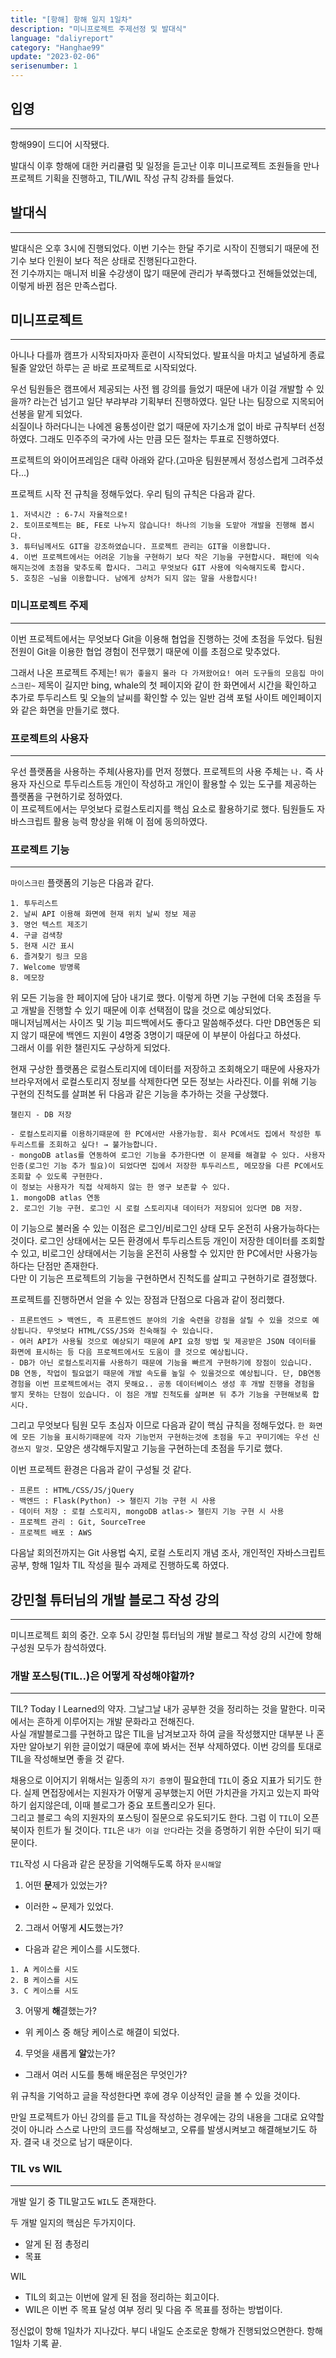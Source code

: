 ```yaml
---
title: "[항해] 항해 일지 1일차"
description: "미니프로젝트 주제선정 및 발대식"
language: "daliyreport"
category: "Hanghae99"
update: "2023-02-06"
serisenumber: 1
---
```

## 입영
---
항해99이 드디어 시작됐다.

발대식 이후 항해에 대한 커리큘럼 및 일정을 듣고난 이후 미니프로젝트 조원들을 만나 프로젝트 기획을 진행하고, TIL/WIL 작성 규칙 강좌를 들었다.

## 발대식
---
발대식은 오후 3시에 진행되었다.
이번 기수는 한달 주기로 시작이 진행되기 때문에 전 기수 보다 인원이 보다 적은 상태로 진행된다고한다.  
전 기수까지는 매니저 비율 수강생이 많기 때문에 관리가 부족했다고 전해들었었는데, 이렇게 바뀐 점은 만족스럽다.

## 미니프로젝트
---
아니나 다를까 캠프가 시작되자마자 훈련이 시작되었다.
발표식을 마치고 널널하게 종료될줄 알았던 하루는 곧 바로 프로젝트로 시작되었다.  

우선 팀원들은 캠프에서 제공되는 사전 웹 강의를 들었기 때문에 내가 이걸 개발할 수 있을까? 라는건 넘기고 일단 부랴부랴 기획부터 진행하였다. 일단 나는 팀장으로 지목되어 선봉을 맡게 되었다.  
쇠질이나 하러다니는 나에겐 융통성이란 없기 때문에 자기소개 없이 바로 규칙부터 선정하였다. 그래도 민주주의 국가에 사는 만큼 모든 절차는 투표로 진행하였다.  

프로젝트의 와이어프레임은 대략 아래와 같다.(고마운 팀원분께서 정성스럽게 그려주셨다...)

프로젝트 시작 전 규칙을 정해두었다. 우리 팀의 규칙은 다음과 같다.
```text
1. 저녁시간 : 6-7시 자율적으로!
2. 토이프로젝트는 BE, FE로 나누지 않습니다! 하나의 기능을 도맡아 개발을 진행해 봅시다.
3. 튜터님께서도 GIT을 강조하였습니다. 프로젝트 관리는 GIT을 이용합니다.
4. 이번 프로젝트에서는 어려운 기능을 구현하기 보다 작은 기능을 구현합시다. 패턴에 익숙해지는것에 초점을 맞추도록 합시다. 그리고 무엇보다 GIT 사용에 익숙해지도록 합시다.
5. 호칭은 ~님을 이용합니다. 남에게 상처가 되지 않는 말을 사용합시다!
```

### 미니프로젝트 주제
---
이번 프로젝트에서는 무엇보다 Git을 이용해 협업을 진행하는 것에 초점을 두었다. 팀원 전원이 Git을 이용한 협업 경험이 전무했기 때문에 이를 초점으로 맞추었다.  

그래서 나온 프로젝트 주제는! `뭐가 좋을지 몰라 다 가져왔어요! 여러 도구들의 모음집 마이스크린~` 제목이 길지만 bing, whale의 첫 페이지와 같이 한 화면에서 시간을 확인하고 추가로 투두리스트 및 오늘의 날씨를 확인할 수 있는 일반 검색 포털 사이트 메인페이지와 같은 화면을 만들기로 했다.

### 프로젝트의 사용자
---
우선 플랫폼을 사용하는 주체(사용자)를 먼저 정했다. 프로젝트의 사용 주체는 `나.` 즉 사용자 자신으로 투두리스트등 개인이 작성하고 개인이 활용할 수 있는 도구를 제공하는 플랫폼을 구현하기로 정하였다.  
이 프로젝트에서는 무엇보다 로컬스토리지를 핵심 요소로 활용하기로 했다. 팀원들도 자바스크립트 활용 능력 향상을 위해 이 점에 동의하였다.

### 프로젝트 기능
---
`마이스크린` 플랫폼의 기능은 다음과 같다.
```text
1. 투두리스트
2. 날씨 API 이용해 화면에 현재 위치 날씨 정보 제공
3. 명언 텍스트 제조기
4. 구글 검색창
5. 현재 시간 표시
6. 즐겨찾기 링크 모음
7. Welcome 방명록
8. 메모장
```
위 모든 기능을 한 페이지에 담아 내기로 했다. 이렇게 하면 기능 구현에 더욱 초점을 두고 개발을 진행할 수 있기 때문에 이후 선택점이 많을 것으로 예상되었다.  
매니저님께서는 사이즈 및 기능 피드백에서도 좋다고 말씀해주셨다. 다만 DB연동은 되지 않기 때문에 백엔드 지원이 4명중 3명이기 때문에 이 부분이 아쉽다고 하셨다.  
그래서 이를 위한 챌린지도 구상하게 되었다.  

현재 구상한 플랫폼은 로컬스토리지에 데이터를 저장하고 조회해오기 때문에 사용자가 브라우저에서 로컬스토리지 정보를 삭제한다면 모든 정보는 사라진다. 이를 위해 기능 구현의 진척도를 살펴본 뒤 다음과 같은 기능을 추가하는 것을 구상했다.
```text
챌린지 - DB 저장

- 로컬스토리지를 이용하기때문에 한 PC에서만 사용가능함. 회사 PC에서도 집에서 작성한 투두리스트를 조회하고 싶다! → 불가능합니다.
- mongoDB atlas를 연동하여 로그인 기능을 추가한다면 이 문제를 해결할 수 있다. 사용자 인증(로그인 기능 추가 필요)이 되었다면 집에서 저장한 투두리스트, 메모장을 다른 PC에서도 조회할 수 있도록 구현한다.
이 정보는 사용자가 직접 삭제하지 않는 한 영구 보존할 수 있다.
1. mongoDB atlas 연동
2. 로그인 기능 구현. 로그인 시 로컬 스토리지내 데이터가 저장되어 있다면 DB 저장.
```
이 기능으로 불러올 수 있는 이점은 로그인/비로그인 상태 모두 온전히 사용가능하다는 것이다. 로그인 상태에서는 모든 환경에서 투두리스트등 개인이 저장한 데이터를 조회할 수 있고, 비로그인 상태에서는 기능을 온전히 사용할 수 있지만 한 PC에서만 사용가능하다는 단점만 존재한다.  
다만 이 기능은 프로젝트의 기능을 구현하면서 진척도를 살피고 구현하기로 결정했다.  

프로젝트를 진행하면서 얻을 수 있는 장점과 단점으로 다음과 같이 정리했다.
```text
- 프론트엔드 > 백엔드, 즉 프론트엔드 분야의 기술 숙련을 강점을 살릴 수 있을 것으로 예상됩니다. 무엇보다 HTML/CSS/JS와 친숙해질 수 있습니다.
- 여러 API가 사용될 것으로 예상되기 때문에 API 요청 방법 및 제공받은 JSON 데이터를 화면에 표시하는 등 다음 프로젝트에서도 도움이 클 것으로 예상됩니다.
- DB가 아닌 로컬스토리지를 사용하기 때문에 기능을 빠르게 구현하기에 장점이 있습니다. DB 연동, 작업이 필요없기 때문에 개발 속도를 높일 수 있을것으로 예상됩니다. 단, DB연동 경험을 이번 프로젝트에서는 겪지 못해요.. 공동 데이터베이스 생성 후 개발 진행을 경험을 쌓지 못하는 단점이 있습니다. 이 점은 개발 진척도를 살펴본 뒤 추가 기능을 구현해보록 합시다.
```

그리고 무엇보다 팀원 모두 초심자 이므로 다음과 같이 핵심 규칙을 정해두었다. `한 화면에 모든 기능을 표시하기때문에 각자 기능먼저 구현하는것에 초점을 두고 꾸미기에는 우선 신경쓰지 말것.` 모양은 생각해두지말고 기능을 구현하는데 초점을 두기로 했다.

이번 프로젝트 환경은 다음과 같이 구성될 것 같다.
```text
- 프론트 : HTML/CSS/JS/jQuery
- 백엔드 : Flask(Python) -> 챌린지 기능 구현 시 사용
- 데이터 저장 : 로컬 스토리지, mongoDB atlas-> 챌린지 기능 구현 시 사용
- 프로젝트 관리 : Git, SourceTree
- 프로젝트 배포 : AWS
```

다음날 회의전까지는 Git 사용법 숙지, 로컬 스토리지 개념 조사, 개인적인 자바스크립트 공부, 항해 1일차 TIL 작성을 필수 과제로 진행하도록 하였다.

## 강민철 튜터님의 개발 블로그 작성 강의
---
미니프로젝트 회의 중간. 오후 5시 강민철 튜터님의 개발 블로그 작성 강의 시간에 항해 구성원 모두가 참석하였다.  

### 개발 포스팅(TIL..)은 어떻게 작성해야할까?
---
TIL? Today I Learned의 약자. 그날그날 내가 공부한 것을 정리하는 것을 말한다. 미국에서는 흔하게 이루어지는 개발 문화라고 전해진다.  
사실 개발블로그를 구현하고 많은 TIL을 남겨보고자 하여 글을 작성했지만 대부분 나 혼자만 알아보기 위한 글이었기 때문에 후에 봐서는 전부 삭제하였다. 이번 강의를 토대로 TIL을 작성해보면 좋을 것 같다.

채용으로 이어지기 위해서는 일종의 `자기 증명`이 필요한데 `TIL`이 중요 지표가 되기도 한다. 실제 면접장에서는 지원자가 어떻게 공부했는지 어떤 가치관을 가지고 있는지 파악하기 쉽지않은데, 이때 블로그가 중요 포트폴리오가 된다.  
그리고 블로그 속의 지원자의 포스팅이 질문으로 유도되기도 한다. 그럼 이 `TIL`이 오픈북이자 힌트가 될 것이다. `TIL`은 `내가 이걸 안다`라는 것을 증명하기 위한 수단이 되기 때문이다.

`TIL`작성 시 다음과 같은 문장을 기억해두도록 하자 `문시해알`

1. 어떤 **문**제가 있었는가?  
- 이러한 ~ 문제가 있었다.
2. 그래서 어떻게 **시**도했는가?  
- 다음과 같은 케이스를 시도했다.
```text
1. A 케이스를 시도
2. B 케이스를 시도
3. C 케이스를 시도
```
3. 어떻게 **해**결했는가?  
- 위 케이스 중 해당 케이스로 해결이 되었다.
4. 무엇을 새롭게 **알**았는가?  
- 그래서 여러 시도를 통해 배운점은 무엇인가?

위 규칙을 기억하고 글을 작성한다면 후에 경우 이상적인 글을 볼 수 있을 것이다.

만일 프로젝트가 아닌 강의를 듣고 TIL을 작성하는 경우에는 강의 내용을 그대로 요약할 것이 아니라 스스로 나만의 코드를 작성해보고, 오류를 발생시켜보고 해결해보기도 하자. 결국 내 것으로 남기 때문이다.

### TIL vs WIL
---
개발 일기 중 TIL말고도 `WIL`도 존재한다.

두 개발 일지의 핵심은 두가지이다.
- 알게 된 점 총정리
- 목표

WIL
- TIL의 회고는 이번에 알게 된 점을 정리하는 회고이다.
- WIL은 이번 주 목표 달성 여부 정리 및 다음 주 목표를 정하는 방법이다.

정신없이 항해 1일차가 지나갔다. 부디 내일도 순조로운 항해가 진행되었으면한다. 항해 1일차 기록 끝.